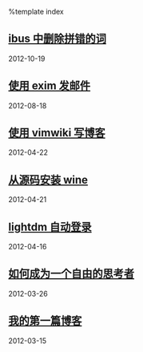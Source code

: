 %template index

== [[diary/2012-10-19|ibus 中删除拼错的词]] ==
2012-10-19

== [[diary/2012-08-18|使用 exim 发邮件]] ==
2012-08-18

== [[diary/2012-04-22|使用 vimwiki 写博客]] ==
2012-04-22

== [[diary/2012-04-21|从源码安装 wine]] ==
2012-04-21

== [[diary/2012-04-16|lightdm 自动登录]] ==
2012-04-16

== [[diary/2012-03-26|如何成为一个自由的思考者]] ==
2012-03-26

== [[diary/2012-03-15|我的第一篇博客]] ==
2012-03-15

